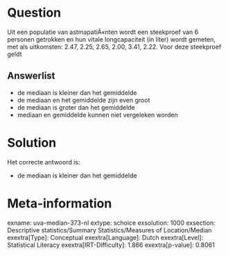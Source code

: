 Question
========

Uit een populatie van astmapatiÃ«nten wordt een steekproef van 6
personen getrokken en hun vitale longcapaciteit (in liter) wordt
gemeten, met als uitkomsten: 2.47, 2.25, 2.65, 2.00, 3.41, 2.22. Voor
deze steekproef geldt

Answerlist
----------

* de mediaan is kleiner dan het gemiddelde
* de mediaan en het gemiddelde zijn even groot
* de mediaan is groter dan het gemiddelde
* mediaan en gemiddelde kunnen niet vergeleken worden

Solution
========

Het correcte antwoord is: 

* de mediaan is kleiner dan het gemiddelde

Meta-information
================
exname: uva-median-373-nl
extype: schoice
exsolution: 1000
exsection: Descriptive statistics/Summary Statistics/Measures of Location/Median
exextra[Type]: Conceptual
exextra[Language]: Dutch
exextra[Level]: Statistical Literacy
exextra[IRT-Difficulty]: 1.866
exextra[p-value]: 0.8061
